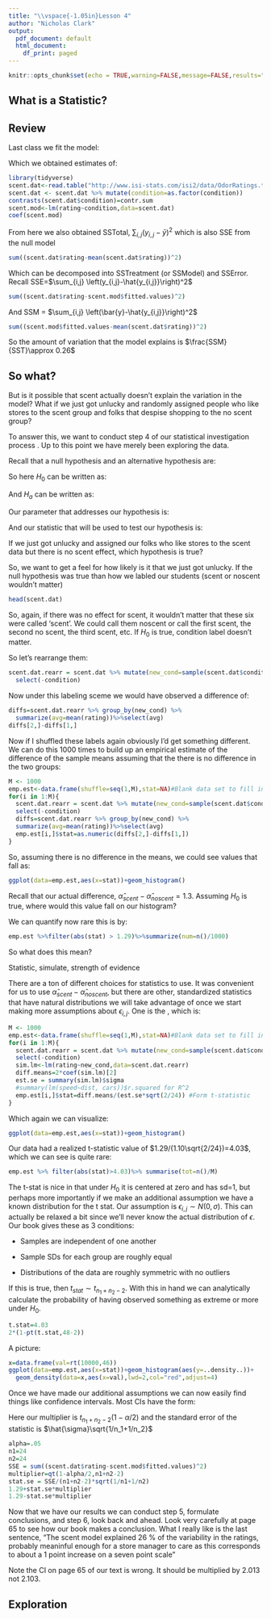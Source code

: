 ```yaml
---
title: "\\vspace{-1.05in}Lesson 4"
author: "Nicholas Clark"
output:
  pdf_document: default
  html_document:
    df_print: paged
---
```


```r
knitr::opts_chunk$set(echo = TRUE,warning=FALSE,message=FALSE,results="hide",fig.show="hide")
```

## What is a Statistic?

\vspace{1.in}

## Review
Last class we fit the model:

\begin{align*}
i & = \mbox{Scent status}\\
j & = \mbox{Student}\\
y_{i,j}& = \mbox{Store rating from the }j\mbox{th observation exposed to the }i\mbox{th scent}\\
y_{i,j} & = \mu + \alpha_i + \epsilon_{i,j}\\
\epsilon_{i,j} &\sim F(0,\sigma)
\end{align*}

Which we obtained estimates of:
```r
library(tidyverse)
scent.dat<-read.table("http://www.isi-stats.com/isi2/data/OdorRatings.txt",header=TRUE)
scent.dat <- scent.dat %>% mutate(condition=as.factor(condition))
contrasts(scent.dat$condition)=contr.sum
scent.mod<-lm(rating~condition,data=scent.dat)
coef(scent.mod)
```

\begin{align*}
\hat{\mu}&=4.48\\
\hat{\alpha}_{scent} & = 0.645\\
\hat{\alpha}_{noscent} &= -0.645\\
\end{align*}

From here we also obtained SSTotal, $\sum_{i,j} \left(y_{i,j}-\bar{y}\right)^2$ which is also SSE from the null model

```r
sum((scent.dat$rating-mean(scent.dat$rating))^2)
```
Which can be decomposed into SSTreatment (or SSModel) and SSError.  Recall SSE=$\sum_{i,j} \left(y_{i,j}-\hat{y_{i,j}}\right)^2$

```r
sum((scent.dat$rating-scent.mod$fitted.values)^2)
```

And SSM = $\sum_{i,j} \left(\bar{y}-\hat{y_{i,j}}\right)^2$

```r
sum((scent.mod$fitted.values-mean(scent.dat$rating))^2)
```

So the amount of variation that the model explains is $\frac{SSM}{SST}\approx 0.26$


## So what?


But is it possible that scent actually doesn't explain the variation in the model?  What if we just got unlucky and randomly assigned people who like stores to the scent group and folks that despise shopping to the no scent group?

To answer this, we want to conduct step 4 of our statistical investigation process \textbf{Draw inferences beyond the data}.  Up to this point we have merely been exploring the data.

Recall that a null hypothesis and an alternative hypothesis are:

\vspace{.5in}

So here $H_0$ can be written as:

\vspace{.5in}

And $H_a$ can be written as:

\vspace{.5in}

Our parameter that addresses our hypothesis is:

\vspace{.5in}

And our statistic that will be used to test our hypothesis is:

\vspace{.5in}

If we just got unlucky and assigned our folks who like stores to the scent data but there is no scent effect, which hypothesis is true?

\vspace{.3in}

So, we want to get a feel for how likely is it that we just got unlucky.  If the null hypothesis was true than how we labled our students (scent or noscent wouldn't matter)

```r
head(scent.dat)
```

So, again, if there was no effect for scent, it wouldn't matter that these six were called 'scent'.  We could call them noscent or call the first scent, the second no scent, the third scent, etc.  If $H_0$ is true, condition label doesn't matter.

So let's rearrange them:

```r
scent.dat.rearr = scent.dat %>% mutate(new_cond=sample(scent.dat$condition))%>%
  select(-condition)
```

Now under this labeling sceme we would have observed a difference of:

```r
diffs=scent.dat.rearr %>% group_by(new_cond) %>% 
  summarize(avg=mean(rating))%>%select(avg)
diffs[2,]-diffs[1,]
```

Now if I shuffled these labels again obviously I'd get something different.  We can do this 1000 times to build up an empirical estimate of the difference of the sample means assuming that the there is no difference in the two groups:

```r
M <- 1000
emp.est<-data.frame(shuffle=seq(1,M),stat=NA)#Blank data set to fill in
for(i in 1:M){
  scent.dat.rearr = scent.dat %>% mutate(new_cond=sample(scent.dat$condition))%>%
  select(-condition)
  diffs=scent.dat.rearr %>% group_by(new_cond) %>% 
  summarize(avg=mean(rating))%>%select(avg)
  emp.est[i,]$stat=as.numeric(diffs[2,]-diffs[1,])
}

```

So, assuming there is no difference in the means, we could see values that fall as:

```r
ggplot(data=emp.est,aes(x=stat))+geom_histogram()
```

Recall that our actual difference, $\hat{\alpha}_{scent}-\hat{\alpha}_{noscent}=1.3$.  Assuming $H_0$ is true, where would this value fall on our histogram?

We can quantify now rare this is by:
```r
emp.est %>%filter(abs(stat) > 1.29)%>%summarize(num=n()/1000)
```

So what does this mean?

\vspace{.5in}

Statistic, simulate, strength of evidence

\vspace{.3in}

There are a ton of different choices for statistics to use.  It was convenient for us to use $\hat{\alpha}_{scent}-\hat{\alpha}_{noscent}$, but there are other, standardized statistics that have natural distributions we will take advantage of once we start making more assumptions about $\epsilon_{i,j}$.  One is the \textbf{pooled t- statistic}, which is:

\vspace{.5in}
```r
M <- 1000
emp.est<-data.frame(shuffle=seq(1,M),stat=NA)#Blank data set to fill in
for(i in 1:M){
  scent.dat.rearr = scent.dat %>% mutate(new_cond=sample(scent.dat$condition))%>%
  select(-condition)
  sim.lm<-lm(rating~new_cond,data=scent.dat.rearr)
  diff.means=2*coef(sim.lm)[2]
  est.se = summary(sim.lm)$sigma
  #summary(lm(speed~dist, cars))$r.squared for R^2
  emp.est[i,]$stat=diff.means/(est.se*sqrt(2/24)) #Form t-statistic
}
```

Which again we can visualize:


```r
ggplot(data=emp.est,aes(x=stat))+geom_histogram()
```

Our data had a realized t-statistic value of $1.29/(1.10\sqrt{2/24})=4.03$, which we can see is quite rare:

```r
emp.est %>% filter(abs(stat)>4.03)%>% summarise(tot=n()/M)
```

The t-stat is nice in that under $H_0$ it is centered at zero and has sd=1, but perhaps more importantly if we make an additional assumption we have a known distribution for the t stat.  Our assumption is $\epsilon_{i,j} \sim N(0,\sigma)$.  This can actually be relaxed a bit since we'll never know the actual distribution of $\epsilon$.  Our book gives these as 3 conditions:

- Samples are independent of  one another

- Sample SDs for each group are roughly equal

- Distributions of the data are roughly symmetric with no outliers

If this is true, then $t_{stat} \sim t_{n_1+n_2-2}$.  With this in hand we can analytically calculate the probability of having observed something as extreme or more under $H_0$.

```r
t.stat=4.03
2*(1-pt(t.stat,48-2))
```

A picture:
```r
x=data.frame(val=rt(10000,46))
ggplot(data=emp.est,aes(x=stat))+geom_histogram(aes(y=..density..))+
  geom_density(data=x,aes(x=val),lwd=2,col="red",adjust=4)
```

Once we have made our additional assumptions we can now easily find things like confidence intervals.  Most CIs have the form:

\vspace{.3in}

Here our multiplier is $t_{n_1+n_2-2}(1-\alpha/2)$ and the standard error of the statistic is $\hat{\sigma}\sqrt{1/n_1+1/n_2}$

```r
alpha=.05
n1=24
n2=24
SSE = sum((scent.dat$rating-scent.mod$fitted.values)^2)
multiplier=qt(1-alpha/2,n1+n2-2) 
stat.se = SSE/(n1+n2-2)*sqrt(1/n1+1/n2)
1.29+stat.se*multiplier
1.29-stat.se*multiplier
```


Now that we have our results we can conduct step 5, formulate conclusions, and step 6, look back and ahead.  Look very carefully at page 65 to see how our book makes a conclusion.  What I really like is the last sentence, "The scent model explained 26 \% of the variability in the ratings, probably meaninful enough for a store manager to care as this corresponds to about a 1 point increase on a seven point scale"

Note the CI on page 65 of our text is wrong.  It should be multiplied by 2.013 not 2.103.

## Exploration